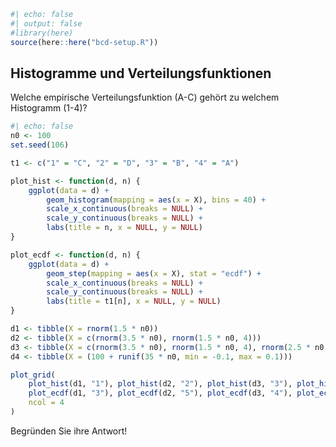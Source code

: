 ```r
#| echo: false
#| output: false
#library(here)
source(here::here("bcd-setup.R"))
```

## Histogramme und Verteilungsfunktionen

Welche empirische Verteilungsfunktion (A-C) gehört zu welchem Histogramm (1-4)?

```r
#| echo: false
n0 <- 100
set.seed(106)

t1 <- c("1" = "C", "2" = "D", "3" = "B", "4" = "A")

plot_hist <- function(d, n) {
    ggplot(data = d) +
        geom_histogram(mapping = aes(x = X), bins = 40) +
        scale_x_continuous(breaks = NULL) +
        scale_y_continuous(breaks = NULL) +
        labs(title = n, x = NULL, y = NULL)
}

plot_ecdf <- function(d, n) {
    ggplot(data = d) +
        geom_step(mapping = aes(x = X), stat = "ecdf") +
        scale_x_continuous(breaks = NULL) +
        scale_y_continuous(breaks = NULL) +
        labs(title = t1[n], x = NULL, y = NULL)
}

d1 <- tibble(X = rnorm(1.5 * n0))
d2 <- tibble(X = c(rnorm(3.5 * n0), rnorm(1.5 * n0, 4)))
d3 <- tibble(X = c(rnorm(3.5 * n0), rnorm(1.5 * n0, 4), rnorm(2.5 * n0, 10)))
d4 <- tibble(X = (100 + runif(35 * n0, min = -0.1, max = 0.1)))

plot_grid(
    plot_hist(d1, "1"), plot_hist(d2, "2"), plot_hist(d3, "3"), plot_hist(d4, "4"),
    plot_ecdf(d1, "3"), plot_ecdf(d2, "5"), plot_ecdf(d3, "4"), plot_ecdf(d4, "1"),
    ncol = 4
)
```

Begründen Sie ihre Antwort!